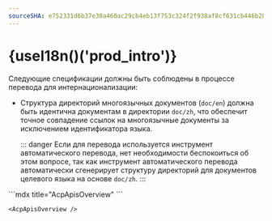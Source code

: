 ```yaml
---
sourceSHA: e752331d6b37e30a460ac29cb4eb13f753c324f2f938af8cf631cb446b280819
---
```



# {useI18n()('prod_intro')}

<Term name="company" />

<Term name="product" />

<Term name="productShort" />

Следующие спецификации должны быть соблюдены в процессе перевода для интернационализации:

- Структура директорий многоязычных документов (`doc/en`) должна быть идентична документам в директории `doc/zh`, что обеспечит точное совпадение ссылок на многоязычные документы за исключением идентификатора языка.

  ::: danger
  Если для перевода используется инструмент автоматического перевода, нет необходимости беспокоиться об этом вопросе, так как инструмент автоматического перевода автоматически сгенерирует структуру директорий для документов целевого языка на основе `doc/zh`.
  :::

<Tabs>
  <Tab label="label1">
    ```mdx title="AcpApisOverview"
    <AcpApisOverview />
    ```

    <AcpApisOverview />

  </Tab>

  <Tab label="label2">
    <AcpApisOverview />
  </Tab>
</Tabs>

<AcpApisOverview />

<Term name="product" textCase="capitalize" />
